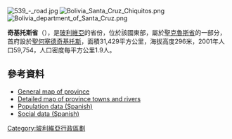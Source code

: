 [[Image:539_-_road.jpg|right]]
[[Image:Bolivia_Santa_Cruz_Chiquitos.png|right]]
[[Image:Bolivia_department_of_Santa_Cruz.png|right]]

'''奇基托斯省'''（{{lang-es|Provincia Chiquitos}}），是[[玻利維亞|玻利維亞]]的省份，位於該國東部，屬於[[聖克魯斯省_(玻利維亞)|聖克魯斯省]]的一部分，首府設於[[聖何塞德奇基托斯|聖何塞德奇基托斯]]，面積31,429平方公里，海拔高度296米，2001年人口59,754，人口密度每平方公里1.9人。

==參考資料==
*[https://web.archive.org/web/20090105222741/http://www.aguabolivia.org/situacionaguaX/Riego/mapas/santacruz/t_chiquitos.htm General map of province]
*[https://web.archive.org/web/20090208150704/http://aguabolivia.org/situacionaguaX/Riego/mapas/santacruz/chiquitos.htm Detailed map of province towns and rivers]
*[https://web.archive.org/web/20081010173558/http://www.ine.gov.bo/default.aspx Population data (Spanish)]
*[https://web.archive.org/web/20081009065850/http://www.ine.gov.bo/html/dfid/index.htm Social data (Spanish)]

{{coord|18|00|S|60|00|W|type:adm2nd_region:BO|display=title}}

{{Bolivia-geo-stub}}
{{玻利維亞省份}}

[[Category:玻利維亞行政區劃|Category:玻利維亞行政區劃]]